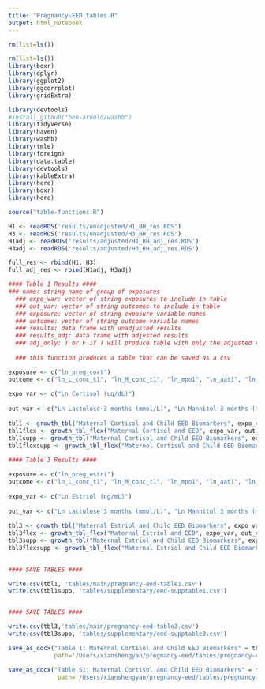 ```yaml
---
title: "Pregnancy-EED tables.R"
output: html_notebook
---
```


```r
rm(list=ls())

rm(list=ls())
library(boxr)
library(dplyr)
library(ggplot2)
library(ggcorrplot)
library(gridExtra)

library(devtools)
#install_github("ben-arnold/washb")
library(tidyverse)
library(haven)
library(washb)
library(tmle)
library(foreign)
library(data.table)
library(devtools)
library(kableExtra)
library(here)
library(boxr)
library(here)

source("table-functions.R")
```

```r
H1 <- readRDS('results/unadjusted/H1_BH_res.RDS')
H3 <- readRDS('results/unadjusted/H3_BH_res.RDS')
H1adj <- readRDS('results/adjusted/H1_BH_adj_res.RDS')
H3adj <- readRDS('results/adjusted/H3_BH_adj_res.RDS')

full_res <- rbind(H1, H3)
full_adj_res <- rbind(H1adj, H3adj)
```

```r
#### Table 1 Results ####
### name: string name of group of exposures
  ### expo_var: vector of string exposures to include in table
  ### out_var: vector of string outcomes to include in table
  ### exposure: vector of string exposure variable names
  ### outcome: vector of string outcome variable names
  ### results: data frame with unadjusted results
  ### results_adj: data frame with adjusted results
  ### adj_only: T or F if T will produce table with only the adjusted results, otherwise will display all results together
  
  ### this function produces a table that can be saved as a csv

exposure <- c("ln_preg_cort") 
outcome <- c("ln_L_conc_t1", "ln_M_conc_t1", "ln_mpo1", "ln_aat1", "ln_neo1", "ln_L_conc_t2", "ln_M_conc_t2", "ln_mpo2", "ln_aat2", "ln_neo2", "ln_reg2", "ln_L_conc_t3", "ln_M_conc_t3","ln_mpo3", "ln_aat3", "ln_neo3")
 
expo_var <- c("Ln Cortisol (ug/dL)") 
 
out_var <- c("Ln Lactulose 3 months (mmol/L)", "Ln Mannitol 3 months (mmol/L)", "Ln MPO Age 3 months (ng/mL)", "Ln A1AT Age 3 months(mg/g)", "Ln NEO Age 3 months (nmol/L)", "Ln Lactulose 14 months (mmol/L)", "Ln Mannitol 14 months (mmol/L)", "Ln MPO Age 14 months (ng/mL)", "Ln A1AT Age 14 months(mg/g)", "Ln NEO Age 14 months (nmol/L)", "Ln REG1β Age 14 months (µg/mL)", "Ln Lactulose 28 months (mmol/L)", "Ln Mannitol 28 months (mmol/L)", "Ln MPO Age 28 months (ng/mL)", "Ln A1AT Age 28 months(mg/g)", "Ln NEO Age 28 months (nmol/L)")
 
tbl1 <- growth_tbl("Maternal Cortisol and Child EED Biomarkers", expo_var, out_var, exposure, outcome, H1, H1adj, T)
tbl1flex <- growth_tbl_flex("Maternal Cortisol and EED", expo_var, out_var, exposure, outcome, H1, H1adj, T, 1.1, 1.4)
tbl1supp <- growth_tbl("Maternal Cortisol and Child EED Biomarkers", expo_var, out_var, exposure, outcome, H1, H1adj)
tbl1flexsupp <- growth_tbl_flex("Maternal Cortisol and Child EED Biomarkers", expo_var, out_var, exposure, outcome, H1, H1adj)
 
#### Table 3 Results ####

exposure <- c("ln_preg_estri") 
outcome <- c("ln_L_conc_t1", "ln_M_conc_t1", "ln_mpo1", "ln_aat1", "ln_neo1", "ln_L_conc_t2", "ln_M_conc_t2", "ln_mpo2", "ln_aat2", "ln_neo2", "ln_reg2", "ln_L_conc_t3", "ln_M_conc_t3","ln_mpo3", "ln_aat3", "ln_neo3")
 
expo_var <- c("Ln Estriol (ng/mL)") 
 
out_var <- c("Ln Lactulose 3 months (mmol/L)", "Ln Mannitol 3 months (mmol/L)", "Ln MPO Age 3 months (ng/mL)", "Ln A1AT Age 3 months(mg/g)", "Ln NEO Age 3 months (nmol/L)", "Ln Lactulose 14 months (mmol/L)", "Ln Mannitol 14 months (mmol/L)", "Ln MPO Age 14 months (ng/mL)", "Ln A1AT Age 14 months(mg/g)", "Ln NEO Age 14 months (nmol/L)", "Ln REG1β Age 14 months (µg/mL)", "Ln Lactulose 28 months (mmol/L)", "Ln Mannitol 28 months (mmol/L)", "Ln MPO Age 28 months (ng/mL)", "Ln A1AT Age 28 months(mg/g)", "Ln NEO Age 28 months (nmol/L)")
 
tbl3 <- growth_tbl("Maternal Estriol and Child EED Biomarkers", expo_var, out_var, exposure, outcome, H3, H3adj, T)
tbl3flex <- growth_tbl_flex("Maternal Estriol and EED", expo_var, out_var, exposure, outcome, H3, H3adj, T, 1.1, 1.4)
tbl3supp <- growth_tbl("Maternal Estriol and Child EED Biomarkers", expo_var, out_var, exposure, outcome, H3, H3adj)
tbl3flexsupp <- growth_tbl_flex("Maternal Estriol and Child EED Biomarkers", expo_var, out_var, exposure, outcome, H3, H3adj)
 

```


```r
#### SAVE TABLES ####

write.csv(tbl1, 'tables/main/pregnancy-eed-table1.csv')
write.csv(tbl1supp, 'tables/supplementary/eed-supptable1.csv')


#### SAVE TABLES ####

write.csv(tbl3,'tables/main/pregnancy-eed-table3.csv')
write.csv(tbl3supp, 'tables/supplementary/eed-supptable3.csv')

save_as_docx("Table 1: Maternal Cortisol and Child EED Biomarkers" = tbl1flex, "Table 3: Maternal Estriol and Child EED Biomarkers" = tbl3flex,
             path='/Users/xianshengyan/pregnancy-eed/tables/pregnancy-eed.docx', pr_section = sect_properties) 

save_as_docx("Table S1: Maternal Cortisol and Child EED Biomarkers" = tbl1flexsupp, "Table S3: Maternal Estriol and Child EED Biomarkers" = tbl3flexsupp,
              path='/Users/xianshengyan/pregnancy-eed/tables/pregnancy-eed-supplementary.docx', pr_section = sect_properties) 

             

```




